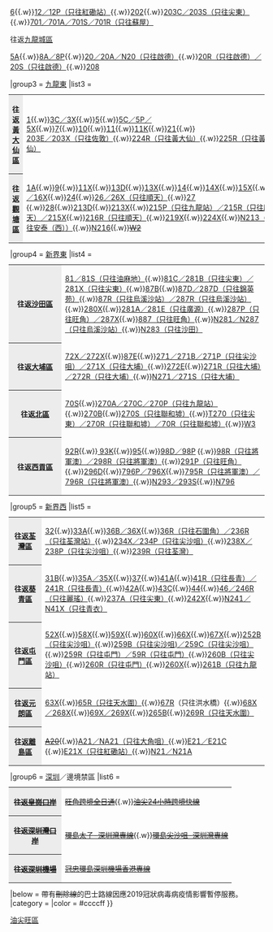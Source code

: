 {{Navbox  
|name        = 油尖旺區巴士路線列表
|title       = 以[[油尖旺區]]作總站或折返點巴士路線（以下為目的地區份）
|bodystyle   = background: #f9f9f9;
|liststyle   = text-align: left;
|groupstyle  = background: #ececec; text-align: center;
|belowstyle  = text-align: center;
|oddstyle    = background: #f9f9f9;
|evenstyle   = background: #f9f9f9;
|state       = collapsed
|group1      = [[港島區]]
|list1       = <table class="navbox nowraplinks" style="background: transparent; font-size: 100%; padding: 0; border: 0; margin: -3px;"><tr><th style="background: #ececec; width: 90px; text-align: center; vertical-align: center;">往返[[中西區 (香港)|中西區]]</th><td style="text-align: left;">[[過海隧道巴士H1線|H1·H2]]</td></tr><tr><th style="background: #ececec; width: 90px; text-align: center; vertical-align: center;">往返[[東區 (香港)|東區]]</th><td style="text-align: left;">[[過海隧道巴士110線|110]]</td></tr><tr><th style="background: #ececec; width: 90px; text-align: center; vertical-align: center;">往返[[南區 (香港)|南區]]</th><td style="text-align: left;">[[過海隧道巴士973線|973]]</td></tr></table>
|group2      = [[九龍西]]
|list2       = <table class="navbox nowraplinks" style="background: transparent; font-size: 100%; padding: 0; border: 0; margin: -3px;"><tr><th style="background: #ececec; width: 90px; text-align: center; vertical-align: center;">[[油尖旺區]]區內</th><td style="text-align: left;">[[九龍巴士8號線|8]]</td></tr><th style="background: #ececec; width: 90px; text-align: center; vertical-align: center;">往返[[深水埗區]]</th><td style="text-align: left;">[[九龍巴士2號線|2]]{{.w}}[[九龍巴士6號線|6]]{{.w}}[[九龍巴士12線|12／12P（只往紅磡站）]]{{.w}}[[九龍巴士2號線|202]]{{.w}}[[九龍巴士203C線|203C／203S（只往尖東）]]{{.w}}[[新巴701線|701／701A／701S／701R（只往蘇屋）]]</td></tr><tr><th style="background: #ececec; width: 90px; text-align: center; vertical-align: center;">往返[[九龍城區]]</th><td style="text-align: left;">[[九龍巴士5A線|5A]]{{.w}}[[九龍巴士8A線|8A／8P]]{{.w}}[[城巴20線|20／20A／N20（只往啟德）]]{{.w}}[[城巴20R線|20R（只往啟德）／20S（只往啟德）]]{{.w}}[[九龍巴士208線|208]]</td></tr></table>
|group3      = [[九龍東]]
|list3       = <table class="navbox nowraplinks" style="background: transparent; font-size: 100%; padding: 0; border: 0; margin: -3px;"><tr><th style="background: #ececec; width: 90px; text-align: center; vertical-align: center;">往返[[黃大仙區]]</th><td style="text-align: left;">[[九龍巴士1號線|1]]{{.w}}[[九龍巴士3C線|3C／3X]]{{.w}}[[九龍巴士5號線|5]]{{.w}}[[九龍巴士5C線|5C／5P／5X]]{{.w}}[[九龍巴士7號線|7]]{{.w}}[[九龍巴士10線|10]]{{.w}}[[九龍巴士11線|11]]{{.w}}[[九龍巴士11K線|11K]]{{.w}}[[九龍巴士21線|21]]{{.w}}[[九龍巴士203E線|203E／203X（只往佐敦）]]{{.w}}[[九龍巴士224R線|224R（只往黃大仙）]]{{.w}}[[九龍巴士225R線|225R（只往黃大仙）]]</td></tr><tr><th style="background: #ececec; width: 90px; text-align: center; vertical-align: center;">往返[[觀塘區]]</th><td style="text-align: left;">[[九龍巴士1A線|1A]]{{.w}}[[九龍巴士9號線|9]]{{.w}}[[九龍巴士11X線|11X]]{{.w}}[[九龍巴士13D線|13D]]{{.w}}[[九龍巴士13X線|13X]]{{.w}}[[九龍巴士14線|14]]{{.w}}[[九龍巴士14X線|14X]]{{.w}}[[九龍巴士15X線|15X]]{{.w}}[[九龍巴士16線|16<!--／16P-->／16X]]{{.w}}[[九龍巴士24線|24]]{{.w}}[[九龍巴士26線|26／26X（只往順天）]]{{.w}}[[九龍巴士27線|27<!--／27X-->]]{{.w}}[[九龍巴士28線|28]]{{.w}}[[九龍巴士213D線|213D]]{{.w}}[[九龍巴士213X線|213X]]{{.w}}[[九龍巴士215X線|215P（只往九龍站）／215R（只往順天）／215X]]{{.w}}[[九龍巴士216R線|216R（只往順天）]]{{.w}}[[九龍巴士219X線|219X]]{{.w}}[[九龍巴士224X線|224X]]{{.w}}[[九龍巴士213X線|N213（只往安泰（西））]]{{.w}}[[九龍巴士N216線|N216]]{{.w}}<s>[[九龍巴士W2線|W2]]</s></td></tr></table>
|group4      = [[新界東]]
|list4       = <table class="navbox nowraplinks" style="background: transparent; font-size: 100%; padding: 0; border: 0; margin: -3px;"><tr><th style="background: #ececec; width: 90px; text-align: center; vertical-align: center;">往返[[沙田區]]</th><td style="text-align: left;">[[九龍巴士81線|81／81S（只往油麻地）]]{{.w}}[[九龍巴士81C線|81C／281B（只往尖東）／281X（只往尖東）]]{{.w}}[[九龍巴士87B線|87B]]{{.w}}[[九龍巴士87D線|87D／287D（只往錦英苑）]]{{.w}}[[九龍巴士87R線|87R（只往烏溪沙站）／287R（只往烏溪沙站）]]{{.w}}[[九龍巴士280X線|280X]]{{.w}}[[九龍巴士281A線|281A／281E（只往廣源）]]{{.w}}[[九龍巴士287X線|287P（只往旺角）／287X]]{{.w}}[[九龍巴士887線|887（只往旺角）]]{{.w}}[[九龍巴士N281線|N281／N287（只往烏溪沙站）]]{{.w}}[[九龍巴士N283線|N283（只往沙田）]]</td></tr><tr><th style="background: #ececec; width: 90px; text-align: center; vertical-align: center;">往返[[大埔區]]</th><td style="text-align: left;">[[九龍巴士72X線|72X／272X]]{{.w}}[[九龍巴士87E線|87E]]{{.w}}[[九龍巴士271線|271／271B／271P（只往尖沙咀）／271X（只往大埔）]]{{.w}}[[九龍巴士272E線|272E]]{{.w}}[[九龍巴士271R線|271R（只往大埔）／272R（只往大埔）]]{{.w}}[[九龍巴士N271線|N271／271S（只往大埔）]]</td></tr><tr><th style="background: #ececec; width: 90px; text-align: center; vertical-align: center;">往返[[北區 (香港)|北區]]</th><td style="text-align: left;">[[九龍巴士70S線|70S]]{{.w}}[[九龍巴士270A線|270A／270C／270P（只往九龍站）]]{{.w}}[[九龍巴士270B線|270B]]{{.w}}[[九龍巴士270S線|270S（只往聯和墟）]]{{.w}}[[九龍巴士T270線|T270（只往尖東）／270R（只往聯和墟）／70R（只往聯和墟）]]{{.w}}[[九龍巴士W3線|W3]]</td></tr><tr><th style="background: #ececec; width: 90px; text-align: center; vertical-align: center;">往返[[西貢區]]</th><td style="text-align: left;">[[九龍巴士92R線|92R]]{{.w}}[[九龍巴士93K線|<!--93P／-->93K]]{{.w}}[[九龍巴士95線|95]]{{.w}}[[九龍巴士98D線|98D／98P]] {{.w}}[[九龍巴士98R線|98R（只往將軍澳）／298R（只往將軍澳）]]{{.w}}[[九龍巴士291P線|291P（只往旺角）]]{{.w}}[[九龍巴士296D線|296D]]{{.w}}[[新巴796X線|796P／796X]]{{.w}}[[新巴796R線|795R（只往將軍澳）／796R（只往將軍澳）]]{{.w}}[[九龍巴士N293線|N293／293S]]{{.w}}[[新巴N796線|N796]]</td></tr></table>
|group5      = [[新界西]]
|list5       = <table class="navbox nowraplinks" style="background: transparent; font-size: 100%; padding: 0; border: 0; margin: -3px;"><tr><th style="background: #ececec; width: 90px; text-align: center; vertical-align: center;">往返[[荃灣區]]</th><td style="text-align: left;">[[九龍巴士32線|32]]{{.w}}[[九龍巴士33A線|33A]]{{.w}}[[九龍巴士36B線|36B／36X]]{{.w}}[[九龍巴士36R線|36R（只往石圍角）／236R（只往荃灣站）]]{{.w}}[[九龍巴士234X線|234X／234P（只往尖沙咀）]]{{.w}}[[九龍巴士238X線|238X／238P（只往尖沙咀）]]{{.w}}[[九龍巴士239R線|239R（只往荃灣）]]</td></tr><tr><th style="background: #ececec; width: 90px; text-align: center; vertical-align: center;">往返[[葵青區]]</th><td style="text-align: left;">[[九龍巴士31B線|31B]]{{.w}}[[九龍巴士35A線|35A／35X]]{{.w}}[[九龍巴士37線|37]]{{.w}}[[九龍巴士41A線|41A]]{{.w}}[[九龍巴士41R線|41R（只往長青）／241R（只往長青）]]{{.w}}[[九龍巴士42A線|42A]]{{.w}}[[九龍巴士43C線|43C]]{{.w}}[[九龍巴士44線|44]]{{.w}}[[九龍巴士46線|46／246R（只往麗瑤）]]{{.w}}[[九龍巴士237A線|237A（只往尖東）]]{{.w}}[[九龍巴士242X線|242X]]{{.w}}[[九龍巴士N241線|N241／N41X（只往青衣）]]</td></tr><tr><th style="background: #ececec; width: 90px; text-align: center; vertical-align: center;">往返[[屯門區]]</th><td style="text-align: left;">[[九龍巴士52X線|52X]]{{.w}}[[九龍巴士58X線|58X]]{{.w}}[[九龍巴士59X線|59X]]{{.w}}[[九龍巴士60X線|60X]]{{.w}}[[九龍巴士66X線|66X]]{{.w}}[[九龍巴士67X線|67X]]{{.w}}[[九龍巴士252B線|252B（只往尖沙咀）]]{{.w}}[[九龍巴士259B線|259B（只往尖沙咀)／259C（只往尖沙咀）]]{{.w}}[[九龍巴士259R線|259R（只往屯門）／59R（只往屯門）]]{{.w}}[[九龍巴士260B線|260B（只往尖沙咀）]]{{.w}}[[九龍巴士260R線|260R（只往屯門）]]{{.w}}[[九龍巴士260X線|260X]]{{.w}}[[九龍巴士261B線|261B（只往九龍站）]]</td></tr><tr><th style="background: #ececec; width: 90px; text-align: center; vertical-align: center;">往返[[元朗區]]</th><td style="text-align: left;">[[九龍巴士63X線|63X]]{{.w}}[[九龍巴士65R線|65R（只往天水圍）]]{{.w}}[[九龍巴士67R線|67R]]（只往洪水橋）{{.w}}[[九龍巴士68X線|68X／268X]]{{.w}}[[九龍巴士69X線|69X／269X]]{{.w}}[[九龍巴士265B線|265B]]{{.w}}[[九龍巴士269R線|269R（只往天水圍）]]</td></tr><tr><th style="background: #ececec; width: 90px; text-align: center; vertical-align: center;">往返[[離島區]]</th><td style="text-align: left;"><s>[[城巴A20線|A20]]</s>{{.w}}[[城巴A21線|A21／NA21（只往大角咀）]]{{.w}}[[城巴E21線|E21／E21C<!--／E21D-->]]{{.w}}[[城巴E21X線|E21X（只往紅磡站）]]{{.w}}[[城巴N21線|N21／N21A]]</td></tr></table>
|group6      = [[深圳]]／邊境禁區
|list6       = <table class="navbox nowraplinks" style="background: transparent; font-size: 100%; padding: 0; border: 0; margin: -3px;"><tr><th style="background: #ececec; width: 90px; text-align: center; vertical-align: center;"><s>往返[[皇崗口岸]]</s></th><td style="text-align: left;"><s>[[旺角跨境全日通]]</s>{{.w}}<s>[[油尖24小時跨境快線]]</s></td></tr><tr><th style="background: #ececec; width: 90px; text-align: center; vertical-align: center;"><s>往返[[深圳灣口岸]]</s></th><td style="text-align: left;"><s>[[環島太子-深圳灣專線]]</s>{{.w}}<s>[[環島尖沙咀-深圳灣專線]]</s></td></tr><tr><th style="background: #ececec; width: 90px; text-align: center; vertical-align: center;"><s>往返[[深圳機場]]</s></th><td style="text-align: left;"><s>[[冠忠環島深圳機場香港專線]]</s></td></tr></table>
|below = 帶有<s>刪除線</s>的巴士路線因應2019冠狀病毒病疫情影響暫停服務。
|category = 
|color    = #ccccff
}}
<noinclude>[[Category:香港巴士路線模板|油尖旺區]]
</noinclude>